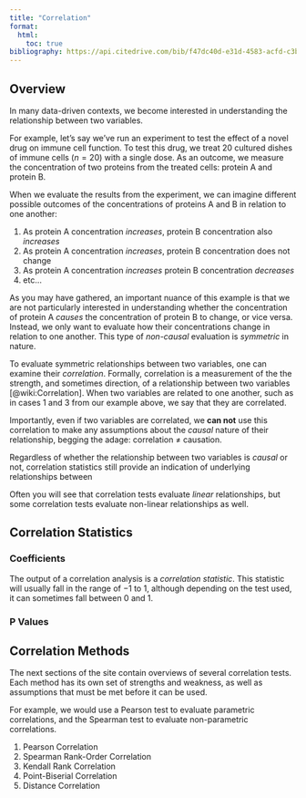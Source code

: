 ```yaml
---
title: "Correlation"
format: 
  html:
    toc: true
bibliography: https://api.citedrive.com/bib/f47dc40d-e31d-4583-acfd-c3b6d6df2390/references.bib?x=eyJpZCI6ICJmNDdkYzQwZC1lMzFkLTQ1ODMtYWNmZC1jM2I2ZDZkZjIzOTAiLCAidXNlciI6ICIxMDI3MSIsICJzaWduYXR1cmUiOiAiY2M5ODNlYjZlMGQ0NGFjZWFlYmU2ZmQzODkzN2E4MTFkOTIzZjUyZmM3Y2M1MjQ4OWQwOWQzZDJmZjgyNGQzZiJ9
---
```


## Overview
In many data-driven contexts, we become interested in understanding the
relationship between two variables. 

For example, let's say we've run an experiment to test the effect of a novel
drug on immune cell function. To test this drug, we treat 20 cultured dishes of
immune cells ($n = 20$) with a single dose. As an outcome, we measure the
concentration of two proteins from the treated cells: protein A and protein B.

When we evaluate the results from the experiment, we can imagine different
possible outcomes of the concentrations of proteins A and B in relation to one
another:

1. As protein A concentration *increases*, protein B concentration
also *increases*
2. As protein A concentration *increases*, protein B concentration does not
change
3. As protein A concentration *increases* protein B concentration *decreases*
4. etc...

As you may have gathered, an important nuance of this example is that we are not
particularly interested in understanding whether the concentration of protein A
*causes* the concentration of protein B to change, or vice versa. Instead, we
only want to evaluate how their concentrations change in relation to one
another. This type of *non-causal* evaluation is *symmetric* in nature.


To evaluate symmetric relationships between two variables, one can examine their
*correlation*. Formally, correlation is a measurement of the the strength, and
sometimes direction, of a relationship between two variables
[@wiki:Correlation]. When two variables are related to one another, such as in
cases 1 and 3 from our example above, we say that they are correlated.

Importantly, even if two variables are correlated, we **can not** use this
correlation to make any assumptions about the *causal* nature of their 
relationship, begging the adage: correlation $\neq$ causation.

Regardless of whether the relationship between two variables is
*causal* or not, correlation statistics still provide an indication of
underlying relationships between 

Often you will see that correlation tests evaluate *linear* relationships, but
some correlation tests evaluate non-linear relationships as well.


## Correlation Statistics
### Coefficients
The output of a correlation analysis is a *correlation statistic*. This 
statistic will usually fall in the range of $-1$ to $1$, although depending 
on the test used, it can sometimes fall between $0$ and $1$.

### P Values
<!-- P value stuff -->


## Correlation Methods
The next sections of the site contain overviews of several correlation tests.
Each method has its own set of strengths and weakness, as well as assumptions
that must be met before it can be used.

For example, we would use a Pearson test to evaluate parametric correlations,
and the Spearman test to evaluate non-parametric correlations.


1. Pearson Correlation
2. Spearman Rank-Order Correlation
3. Kendall Rank Correlation
4. Point-Biserial Correlation
5. Distance Correlation
